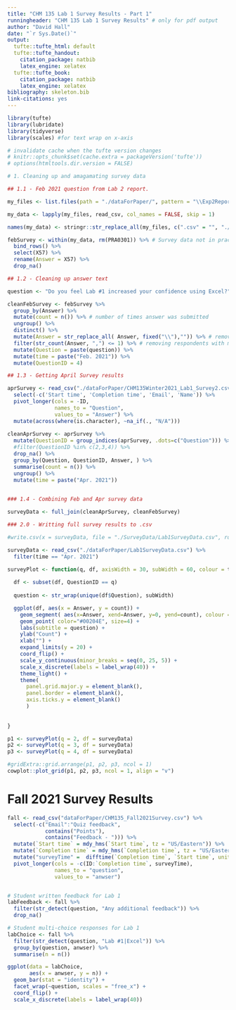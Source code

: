 ```yaml
---
title: "CHM 135 Lab 1 Survey Results - Part 1"
runningheader: "CHM 135 Lab 1 Survey Results" # only for pdf output
author: "David Hall"
date: "`r Sys.Date()`"
output:
  tufte::tufte_html: default
  tufte::tufte_handout:
    citation_package: natbib
    latex_engine: xelatex
  tufte::tufte_book:
    citation_package: natbib
    latex_engine: xelatex
bibliography: skeleton.bib
link-citations: yes
---
```


```r
library(tufte)
library(lubridate)
library(tidyverse)
library(scales) #for text wrap on x-axis

# invalidate cache when the tufte version changes
# knitr::opts_chunk$set(cache.extra = packageVersion('tufte'))
# options(htmltools.dir.version = FALSE)
```

```r
# 1. Cleaning up and amagamating survey data

## 1.1 - Feb 2021 question from Lab 2 report.

my_files <- list.files(path = "./dataForPaper/", pattern = "\\Exp2Report.csv$", full.names = TRUE)

my_data <- lapply(my_files, read_csv, col_names = FALSE, skip = 1)

names(my_data) <- stringr::str_replace_all(my_files, c(".csv" = "", "./SurveyData/" = "", "_Exp2Report" = ""))

febSurvey <- within(my_data, rm(PRA0301)) %>% # Survey data not in practical PRA0301
  bind_rows() %>%
  select(X57) %>%
  rename(Answer = X57) %>%
  drop_na() 

## 1.2 - Cleaning up answer text

question <- "Do you feel Lab #1 increased your confidence using Excel?"

cleanFebSurvey <- febSurvey %>%
  group_by(Answer) %>%
  mutate(count = n()) %>% # number of times answer was submitted
  ungroup() %>%
  distinct() %>% 
  mutate(Answer = str_replace_all( Answer, fixed("\\"),"")) %>% # removing backslash from answers
  filter(str_count(Answer, ",") <= 1) %>% # removing respondents with multiple answers 
  mutate(Question = paste(question)) %>%
  mutate(time = paste("Feb. 2021")) %>%
  mutate(QuestionID = 4)

## 1.3 - Getting April Survey results 

aprSurvey <- read_csv("./dataForPaper/CHM135Winter2021_Lab1_Survey2.csv") %>%
  select(-c('Start time', 'Completion time', 'Email', 'Name')) %>%
  pivot_longer(cols = -ID,
               names_to = "Question", 
               values_to = "Answer") %>%
  mutate(across(where(is.character), ~na_if(., "N/A")))  
  
cleanAprSurvey <- aprSurvey %>%  
  mutate(QuestionID = group_indices(aprSurvey, .dots=c("Question"))) %>%
  #filter(QuestionID %in% c(2,3,4)) %>%
  drop_na() %>%
  group_by(Question, QuestionID, Answer, ) %>%
  summarise(count = n()) %>%
  ungroup() %>%
  mutate(time = paste("Apr. 2021"))
  

### 1.4 - Combining Feb and Apr survey data 

surveyData <- full_join(cleanAprSurvey, cleanFebSurvey) 

### 2.0 - Writting full survey results to .csv

#write.csv(x = surveyData, file = "./SurveyData/Lab1SurveyData.csv", row.names = FALSE)

```

```r

surveyData <- read_csv("./dataForPaper/Lab1SurveyData.csv") %>%
  filter(time == "Apr. 2021")

surveyPlot <- function(q, df, axisWidth = 30, subWidth = 60, colour = time){
  
  df <- subset(df, QuestionID == q) 
  
  question <- str_wrap(unique(df$Question), subWidth)

  ggplot(df, aes(x = Answer, y = count)) +
    geom_segment( aes(x=Answer, xend=Answer, y=0, yend=count), colour = "#BB133E") +
    geom_point( color="#00204E", size=4) +
    labs(subtitle = question) +
    ylab("Count") +
    xlab("") +
    expand_limits(y = 20) +
    coord_flip() +
    scale_y_continuous(minor_breaks = seq(0, 25, 5)) +
    scale_x_discrete(labels = label_wrap(40)) +
    theme_light() +
    theme(
      panel.grid.major.y = element_blank(),
      panel.border = element_blank(),
      axis.ticks.y = element_blank()
      )
    
   
}

p1 <- surveyPlot(q = 2, df = surveyData)
p2 <- surveyPlot(q = 3, df = surveyData)
p3 <- surveyPlot(q = 4, df = surveyData)

#gridExtra::grid.arrange(p1, p2, p3, ncol = 1)
cowplot::plot_grid(p1, p2, p3, ncol = 1, align = "v")
```

# Fall 2021 Survey Results

```r

fall <- read_csv("dataForPaper/CHM135_Fall2021Survey.csv") %>%
  select(-c("Email":"Quiz feedback", 
            contains("Points"), 
            contains("Feedback - "))) %>%
  mutate(`Start time` = mdy_hms(`Start time`, tz = "US/Eastern")) %>%
  mutate(`Completion time` = mdy_hms(`Completion time`, tz = "US/Eastern")) %>%
  mutate("surveyTime" =  difftime(`Completion time`, `Start time`, units = "mins")) %>%
  pivot_longer(cols = -c(ID:`Completion time`, surveyTime),
               names_to = "question", 
               values_to = "anwser")



```

```r
# Student written feedback for Lab 1
labFeedback <- fall %>%
  filter(str_detect(question, "Any additional feedback")) %>%
  drop_na()

# Student multi-choice responses for Lab 1
labChoice <- fall %>%
  filter(str_detect(question, "Lab #1|Excel")) %>%
  group_by(question, anwser) %>%
  summarise(n = n())
```

```r
ggplot(data = labChoice, 
       aes(x = anwser, y = n)) +
  geom_bar(stat = "identity") +
  facet_wrap(~question, scales = "free_x") +
  coord_flip() +
  scale_x_discrete(labels = label_wrap(40))
  

```


